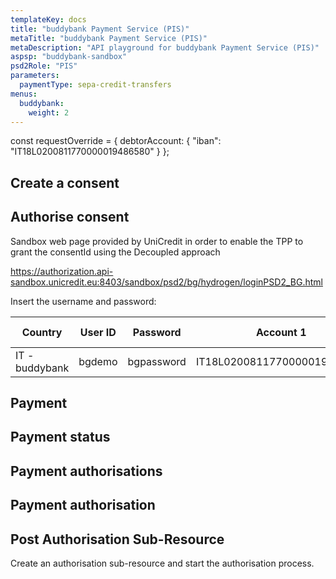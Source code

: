```yaml
---
templateKey: docs
title: "buddybank Payment Service (PIS)"
metaTitle: "buddybank Payment Service (PIS)"
metaDescription: "API playground for buddybank Payment Service (PIS)"
aspsp: "buddybank-sandbox"
psd2Role: "PIS"
parameters:
  paymentType: sepa-credit-transfers
menus:
  buddybank: 
    weight: 2
---
```



const requestOverride = {
  debtorAccount: {
    "iban": "IT18L0200811770000019486580"
  }
};



  <step>

  ## Create a consent

  <StepInitiatePayment requestOverride={requestOverride} />
  </step>
<step>

## Authorise consent

Sandbox web page provided by UniCredit in order to enable the TPP to grant the consentId using the Decoupled approach

  https://authorization.api-sandbox.unicredit.eu:8403/sandbox/psd2/bg/hydrogen/loginPSD2_BG.html

  Insert the username and password:

  |Country|User ID|Password|Account 1|Account 2|Account 3|Account 4|
|--- |--- |--- |--- |--- |--- |--- |
|IT - buddybank|bgdemo|bgpassword|IT18L0200811770000019486580||||

</step>
  <step>

  ## Payment

  <StepPayment/>
  </step>
  <step>

  ## Payment status

  <StepPaymentStatus/>
  </step>
  <step>

  ## Payment authorisations

  <StepPaymentAuthorisations/>
  </step>
  <step>

  ## Payment authorisation

  <StepPaymentAuthorisation/>
  </step>
  <step>

  ## Post Authorisation Sub-Resource
  Create an authorisation sub-resource and start the authorisation process.

  <StepPaymentPostAuthorisation/>
  </step>

